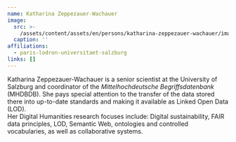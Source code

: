 ```yaml
---
name: Katharina Zeppezauer-Wachauer
image:
  src: >-
    /assets/content/assets/en/persons/katharina-zeppezauer-wachauer/image/src.png
  caption: ''
affiliations:
  - paris-lodron-universitaet-salzburg
links: []
---
```

Katharina Zeppezauer-Wachauer is a senior scientist at the University of Salzburg and coordinator of the *Mittelhochdeutsche Begriffsdatenbank* (MHDBDB). She pays special attention to the transfer of the data stored there into up-to-date standards and making it available as Linked Open Data (LOD).\
Her Digital Humanities research focuses include: Digital sustainability, FAIR data principles, LOD, Semantic Web, ontologies and controlled vocabularies, as well as collaborative systems.

